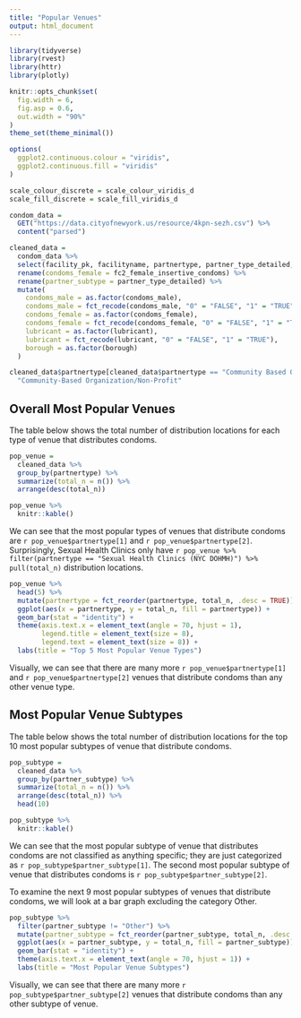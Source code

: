 ```yaml
---
title: "Popular Venues"
output: html_document
---
```


```r
library(tidyverse)
library(rvest)
library(httr)
library(plotly)

knitr::opts_chunk$set(
  fig.width = 6,
  fig.asp = 0.6,
  out.width = "90%"
)
theme_set(theme_minimal())

options(
  ggplot2.continuous.colour = "viridis",
  ggplot2.continuous.fill = "viridis"
)

scale_colour_discrete = scale_colour_viridis_d
scale_fill_discrete = scale_fill_viridis_d
```

```r
condom_data = 
  GET("https://data.cityofnewyork.us/resource/4kpn-sezh.csv") %>% 
  content("parsed")

cleaned_data = 
  condom_data %>% 
  select(facility_pk, facilityname, partnertype, partner_type_detailed, address, borough, zipcode, latitude, longitude, phone, condoms_male, fc2_female_insertive_condoms, lubricant) %>% 
  rename(condoms_female = fc2_female_insertive_condoms) %>% 
  rename(partner_subtype = partner_type_detailed) %>% 
  mutate(
    condoms_male = as.factor(condoms_male), 
    condoms_male = fct_recode(condoms_male, "0" = "FALSE", "1" = "TRUE"),
    condoms_female = as.factor(condoms_female),
    condoms_female = fct_recode(condoms_female, "0" = "FALSE", "1" = "TRUE"),
    lubricant = as.factor(lubricant),
    lubricant = fct_recode(lubricant, "0" = "FALSE", "1" = "TRUE"),
    borough = as.factor(borough)
  )

cleaned_data$partnertype[cleaned_data$partnertype == "Community Based Organization/Non-Profit"] =
  "Community-Based Organization/Non-Profit"
```

## Overall Most Popular Venues

The table below shows the total number of distribution locations for each type of venue that distributes condoms. 

```r
pop_venue =
  cleaned_data %>% 
  group_by(partnertype) %>% 
  summarize(total_n = n()) %>% 
  arrange(desc(total_n))

pop_venue %>% 
  knitr::kable()
```

We can see that the most popular types of venues that distribute condoms are `r pop_venue$partnertype[1]` and `r pop_venue$partnertype[2]`. Surprisingly, Sexual Health Clinics only have `r pop_venue %>% filter(partnertype == "Sexual Health Clinics (NYC DOHMH)") %>% pull(total_n)` distribution locations.

```r
pop_venue %>% 
  head(5) %>% 
  mutate(partnertype = fct_reorder(partnertype, total_n, .desc = TRUE)) %>% 
  ggplot(aes(x = partnertype, y = total_n, fill = partnertype)) +
  geom_bar(stat = "identity") +
  theme(axis.text.x = element_text(angle = 70, hjust = 1),
        legend.title = element_text(size = 8),
        legend.text = element_text(size = 8)) +
  labs(title = "Top 5 Most Popular Venue Types")
```

Visually, we can see that there are many more `r pop_venue$partnertype[1]` and `r pop_venue$partnertype[2]` venues that distribute condoms than any other venue type.

## Most Popular Venue Subtypes

The table below shows the total number of distribution locations for the top 10 most popular subtypes of venue that distribute condoms.

```r
pop_subtype =
  cleaned_data %>% 
  group_by(partner_subtype) %>% 
  summarize(total_n = n()) %>% 
  arrange(desc(total_n)) %>% 
  head(10)

pop_subtype %>% 
  knitr::kable()
```

We can see that the most popular subtype of venue that distributes condoms are not classified as anything specific; they are just categorized as `r pop_subtype$partner_subtype[1]`. The second most popular subtype of venue that distributes condoms is `r pop_subtype$partner_subtype[2]`.

To examine the next 9 most popular subtypes of venues that distribute condoms, we will look at a bar graph excluding the category Other.

```r
pop_subtype %>% 
  filter(partner_subtype != "Other") %>% 
  mutate(partner_subtype = fct_reorder(partner_subtype, total_n, .desc = TRUE)) %>% 
  ggplot(aes(x = partner_subtype, y = total_n, fill = partner_subtype)) +
  geom_bar(stat = "identity") +
  theme(axis.text.x = element_text(angle = 70, hjust = 1)) +
  labs(title = "Most Popular Venue Subtypes")
```

Visually, we can see that there are many more `r pop_subtype$partner_subtype[2]` venues that distribute condoms than any other subtype of venue.
